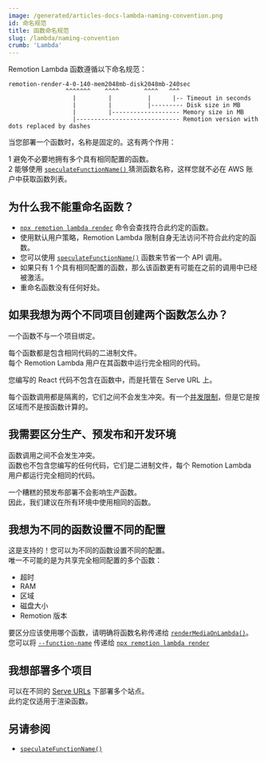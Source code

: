 ```yaml
---
image: /generated/articles-docs-lambda-naming-convention.png
id: 命名规范
title: 函数命名规范
slug: /lambda/naming-convention
crumb: 'Lambda'
---
```


Remotion Lambda 函数遵循以下命名规范：

```
remotion-render-4-0-140-mem2048mb-disk2048mb-240sec
                ^^^^^^^    ^^^^       ^^^^   ^^^
                  |         |          |      |-- Timeout in seconds
                  |         |          |--------- Disk size in MB
                  |         |------------------- Memory size in MB
                  |----------------------------- Remotion version with dots replaced by dashes
```

当您部署一个函数时，名称是固定的。这有两个作用：

<Step>1</Step> 避免不必要地拥有多个具有相同配置的函数。<br />
<Step>2</Step> 能够使用 <a href="/docs/lambda/speculatefunctionname">
  <code>speculateFunctionName()</code>
</a> 猜测函数名称，这样您就不必在 AWS 账户中获取函数列表。

## 为什么我不能重命名函数？

- [`npx remotion lambda render`](/docs/lambda/cli/render) 命令会查找符合此约定的函数。
- 使用默认用户策略，Remotion Lambda 限制自身无法访问不符合此约定的函数。
- 您可以使用 [`speculateFunctionName()`](/docs/lambda/speculatefunctionname) 函数来节省一个 API 调用。
- 如果只有 1 个具有相同配置的函数，那么该函数更有可能在之前的调用中已经被激活。
- 重命名函数没有任何好处。

## 如果我想为两个不同项目创建两个函数怎么办？

一个函数不与一个项目绑定。

每个函数都是包含相同代码的二进制文件。  
每个 Remotion Lambda 用户在其函数中运行完全相同的代码。

您编写的 React 代码不包含在函数中，而是托管在 Serve URL 上。

每个函数调用都是隔离的，它们之间不会发生冲突。有一个[并发限制](/docs/lambda/troubleshooting/rate-limit#default-concurrency-limits)，但是它是按区域而不是按函数计算的。

## 我需要区分生产、预发布和开发环境

函数调用之间不会发生冲突。  
函数也不包含您编写的任何代码，它们是二进制文件，每个 Remotion Lambda 用户都运行完全相同的代码。

一个糟糕的预发布部署不会影响生产函数。  
因此，我们建议在所有环境中使用相同的函数。

## 我想为不同的函数设置不同的配置

这是支持的！您可以为不同的函数设置不同的配置。  
唯一不可能的是为共享完全相同配置的多个函数：

- 超时
- RAM
- 区域
- 磁盘大小
- Remotion 版本

要区分应该使用哪个函数，请明确将函数名称传递给 [`renderMediaOnLambda()`](/docs/lambda/rendermediaonlambda)。  
您可以将 [`--function-name`](/docs/lambda/cli/render#--function-name) 传递给 [`npx remotion lambda render`](/docs/lambda/cli/render)

## 我想部署多个项目

可以在不同的 [Serve URLs](/docs/terminology/serve-url) 下部署多个站点。  
此约定仅适用于渲染函数。

## 另请参阅

- [`speculateFunctionName()`](/docs/lambda/speculatefunctionname)  

